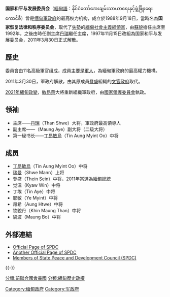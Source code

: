 {{Infobox former country
|native_name = {{lower|0.1em|<big>ပြည်ထောင်စုမြန်မာနိုင်ငံ‌တော်‌</big>}}<br/>(1988年-2011年)
<br/>{{lower|0.1em|<big>ပြည်ထောင်စုသမ္မတမြန်မာနိုင်ငံတော်‌</big>}}<br/>(2011年)
|conventional_long_name =缅甸联邦<br/>(1988年-2011年)
<br/>缅甸联邦共和国<br/>(2011年)
|common_name = 缅甸
|continent = Asia
|region = Southeast Asia
|country = Myanmar
|status = |status_text =
|p1 = 緬甸聯邦社會主義共和國
|flag_p1 = Flag of Myanmar (1974-2010).svg
|s1 = 緬甸聯邦共和國
|flag_s1 = Flag of Myanmar.svg 
|image_flag = Flag of Myanmar (1974-2010).svg
|image_flag2 = Flag of Myanmar.svg
|flag_alt = 
|flag = 緬甸國旗
|flag_type = 頂部：國旗 (1988-2010)<br>底部：國旗 (2010-2011)
|image_coat = [[File:State_seal_of_Myanmar_(1989–2008).png|85px]] [[File:State_seal_of_Myanmar.svg|85px]]
|symbol = 緬甸國徽
|symbol_type =頂部：國徽 (1988-2011)<br>底部：國旗 (2011)
|image_map =  Location Burma (Myanmar) ASEAN.svg
|image_map_alt = |image_map_caption = 
|capital = [[仰光|仰光]]（1988－2005）<br/>[[奈比多|奈比多]]（2005－2011）
|national_motto = 
|national_anthem = ''[[世界不灭|世界不灭]]''
|common_languages = [[缅甸语|缅甸语]]
|religion = [[佛教|佛教]]
|government_type = [[军事獨裁|军事獨裁]]
|title_leader = [[缅甸总统|主席]]
|leader1 = [[苏貌|苏貌]]
|year_leader1 = 1988－1992
|leader2 = [[丹瑞|丹瑞]]
|year_leader2 = 1992－2011
|title_representative = [[缅甸副总统|副主席]]
|representative1 = [[丹瑞|丹瑞]]
|year_representative1 = 1988－1992
|representative2 = {{link-en|莽艾|Maung Aye}}
|year_representative2 = 1992－2011
|title_deputy = [[缅甸总理|总理]]
|deputy1 = [[苏貌|苏貌]]
|year_deputy1 = 1988－1992
|deputy2 = [[丹瑞|丹瑞]]
|year_deputy2 = 1992－2003
|deputy3 = [[钦纽|钦纽]]
|year_deputy3 = 2003－2004
|deputy4 = [[梭温|梭温]]
|year_deputy4 = 2004－2007
|deputy5 = [[登盛|登盛]]
|year_deputy5 = 2007－2011
|era = 冷战时期
|date_start = 9月18日
|year_start = 1988年
|date_end = 3月30日 
|year_end = 2011年
|stat_year1 = 1988
|stat_area1 = 676578
|currency = [[缅元|缅元]]
|today = {{flagcountry|缅甸}}
}}
{{緬甸民主運動}}
{{缅甸历史}}
{{缅甸政治}}
'''国家和平与发展委员会'''（[[緬甸語|緬甸語]]：နိုင်ငံတော်အေးချမ်းသာယာရေးနှင့်ဖွံ့ဖြိုးရေးကောင်စီ）曾是[[缅甸|缅甸]][[緬甸軍政府|軍政府]]的最高权力机构，成立於1988年9月18日，當時名為'''国家恢复法律和秩序委员会'''，取代了[[8888民主運動|失勢]]的[[緬甸社會主義綱領黨|緬甸社會主義綱領黨]]，由[[蘇貌|蘇貌]]擔任主席至1992年，之後由時任副主席[[丹瑞|丹瑞]]繼任主席，1997年11月15日改組為国家和平与发展委员会，2011年3月30日正式解散。

== 歷史 ==
委員會由11名高級軍官组成，成員主要是[[緬甸軍事|軍人]]，為緬甸軍政府的最高權力機構。

2011年3月30日，軍政府解散，由其原成員[[登盛|登盛]]組織的[[文官|文官]][[政府|政府]]取代。

[[2021年緬甸政變|2021年緬甸政變]]，[[敏昂萊|敏昂萊]]大將重新組織軍政府，由[[國家領導委員會_(緬甸)|國家領導委員會]]執政。

== 领袖 ==
*主席——[[丹瑞|丹瑞]]（Than Shwe）大将，軍政府最高領導人
*副主席——{{link-en|貌埃|Maung Aye}}（Maung Aye）副大将（二级大将）
*第一秘书长——[[丁昂敏烏|丁昂敏烏]]（Tin Aung Myint Oo）中将

== 成员 ==
*[[丁昂敏烏|丁昂敏烏]]（Tin Aung Myint Oo）中将
*[[瑞曼|瑞曼]]（Shwe Mann）上将
*[[登盛|登盛]]（Thein Sein）中将，2011年當選為[[緬甸總統|緬甸總統]]
*觉温（Kyaw Win）中将
*丁埃（Tin Aye）中将
*耶敏（Ye Myint）中将
*昂希（Aung Htwe）中将
*钦貌丹（Khin Maung Than）中将
*貌波（Maung Bo）中将

== 外部連結 ==
* [http://www.myanmar.com/ Official Page of SPDC]{{Wayback|url=http://www.myanmar.com/ |date=20060706231849 }}
* [https://web.archive.org/web/20051220003223/http://www.myanmar.gov.mm/ Another Official Page of SPDC]
* [https://web.archive.org/web/20051202053359/http://www.irrawaddy.org/aviewer.asp?a=454&z=14 Members of State Peace and Development Council (SPDC)]

{{-}}
{{緬甸主題}}

[[Category:缅甸政府|Category:缅甸政府]]
[[Category:军政府|Category:军政府]]
[[分類:前聯合國會員國|分類:前聯合國會員國]]
[[分類:緬甸歷史政權|分類:緬甸歷史政權]]